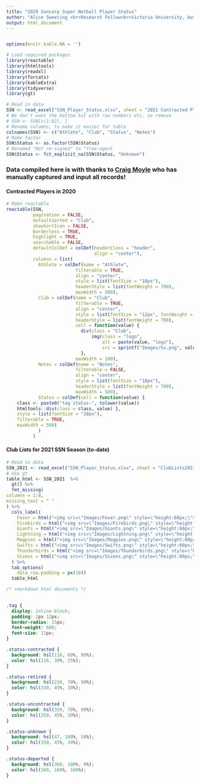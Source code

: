 ---
title: "2020 Suncorp Super Netball Player Status"
author: "Alice Sweeting <br>Research Fellow<br>Victoria University, Australia"
output: html_document
---

```{r global_options, R.options=knitr::opts_chunk$set(warning=FALSE, message=FALSE)}
```

```{r Setup block, include = FALSE}
options(knitr.kable.NA = '')

# Load required packages
library(reactable)
library(htmltools)
library(readxl)
library(forcats)
library(kableExtra)
library(tidyverse)
library(gt)

# Read in data
SSN <- read_excel("SSN_Player_Status.xlsx", sheet = "2021 Contracted Players")
# We don't want the bottom bit with row numbers etc, so remove
# SSN <- SSN[c(1:82), ]
# Rename columns, to make it easier for table
colnames(SSN) <- c("Athlete", "Club", "Status", "Notes")
# Make factor
SSN$Status <- as.factor(SSN$Status)
# Renamed "Not re-signed" to "free-agent
SSN$Status <- fct_explicit_na(SSN$Status, "Unknown")
```


### Data compiled here is with thanks to [Craig Moyle](https://twitter.com/Old_Rando) who has manually captured and input all records! {.tabset}

#### Contracted Players in 2020
```{r MakeReactiveTable, echo = FALSE}
# Make reactable
reactable(SSN, 
          pagination = FALSE,
          defaultSorted = "Club", 
          showSortIcon = FALSE,
          borderless = TRUE, 
          highlight = TRUE,
          searchable = FALSE,
          defaultColDef = colDef(headerClass = "header", 
                                 align = "center"),
          columns = list(
            Athlete = colDef(name = "Athlete",
                          filterable = TRUE,
                          align = "center", 
                          style = list(fontSize = "18px"),
                          headerStyle = list(fontWeight = 700),  
                          maxWidth = 500),
            Club = colDef(name = "Club",
                          filterable = TRUE,
                          align = "center", 
                          style = list(fontSize = "12px", fontWeight = "bold"),
                          headerStyle = list(fontWeight = 700),
                          cell = function(value) {
                            div(class = "Club",
                                img(class = "logo", 
                                    alt = paste(value, "logo"), 
                                    src = sprintf("Images/%s.png", value)))
                            }, 
                          maxWidth = 100),
            Notes = colDef(name = "Notes",
                          filterable = FALSE,
                          align = "center", 
                          style = list(fontSize = "18px"),
                          headerStyle = list(fontWeight = 700),  
                          maxWidth = 500),
            Status = colDef(cell = function(value) {
    class <- paste0("tag status-", tolower(value))
    htmltools::div(class = class, value) },
    style = list(fontSize = "18px"),
    filterable = TRUE,
    maxWidth = 500)
            )
          )

```


#### Club Lists for 2021 SSN Season (to-date)

```{r gtTable, echo = FALSE}
# Read in data
SSN_2021 <- read_excel("SSN_Player_Status.xlsx", sheet = "ClubLists2021")
# Use gt
table_html <- SSN_2021  %>%
  gt() %>%
  fmt_missing(
columns = 1:8,
missing_text = " "
) %>% 
  cols_label(
    Fever = html("<img src=\"Images/Fever.png\" style=\"height:60px;\">"),
    Firebirds = html("<img src=\"Images/Firebirds.png\" style=\"height:60px;\">"),
    Giants = html("<img src=\"Images/Giants.png\" style=\"height:60px;\">"),
    Lightning = html("<img src=\"Images/Lightning.png\" style=\"height:60px;\">"),
    Magpies = html("<img src=\"Images/Magpies.png\" style=\"height:60px;\">"),
    Swifts = html("<img src=\"Images/Swifts.png\" style=\"height:60px;\">"),
    Thunderbirds = html("<img src=\"Images/Thunderbirds.png\" style=\"height:60px;\">"),
    Vixens = html("<img src=\"Images/Vixens.png\" style=\"height:60px;\">")
  ) %>% 
  tab_options(
    data_row.padding = px(10))
  table_html

```


```{css echo=FALSE}
/* rmarkdown html documents */
  

.tag {
  display: inline-block;
  padding: 2px 12px;
  border-radius: 15px;
  font-weight: 600;
  font-size: 12px;
}

.status-contracted {
  background: hsl(116, 60%, 90%);
  color: hsl(116, 30%, 25%);
}

.status-retired {
  background: hsl(230, 70%, 90%);
  color: hsl(230, 45%, 30%);
}

.status-uncontracted {
  background: hsl(350, 70%, 90%);
  color: hsl(350, 45%, 30%);
}

.status-unknown {
  background: hsl(47, 100%, 50%);
  color: hsl(350, 45%, 30%);
}

.status-departed {
  background: hsl(360, 100%, 0%);
  color: hsl(360, 100%, 100%);
}
```

